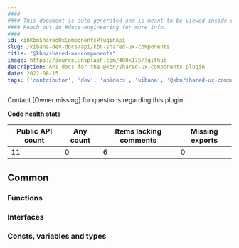 ```yaml
---
####
#### This document is auto-generated and is meant to be viewed inside our experimental, new docs system.
#### Reach out in #docs-engineering for more info.
####
id: kibKbnSharedUxComponentsPluginApi
slug: /kibana-dev-docs/api/kbn-shared-ux-components
title: "@kbn/shared-ux-components"
image: https://source.unsplash.com/400x175/?github
description: API docs for the @kbn/shared-ux-components plugin
date: 2022-08-15
tags: ['contributor', 'dev', 'apidocs', 'kibana', '@kbn/shared-ux-components']
---
```




Contact [Owner missing] for questions regarding this plugin.

**Code health stats**

| Public API count  | Any count | Items lacking comments | Missing exports |
|-------------------|-----------|------------------------|-----------------|
| 11 | 0 | 6 | 0 |

## Common

### Functions
<DocDefinitionList data={kbnSharedUxComponentsObj.common.functions}/>

### Interfaces
<DocDefinitionList data={kbnSharedUxComponentsObj.common.interfaces}/>

### Consts, variables and types
<DocDefinitionList data={kbnSharedUxComponentsObj.common.misc}/>

